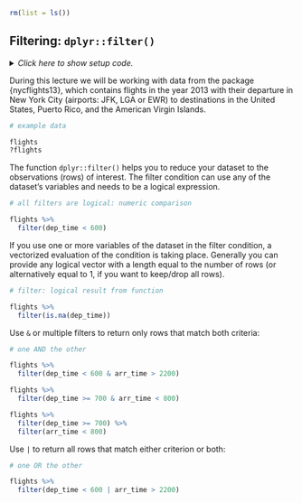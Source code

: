 ```r
rm(list = ls())
```


## Filtering: `dplyr::filter()`

<details><summary>*Click here to show setup code.*</summary>
```r
### Filtering: `dplyr::filter()`

```
```r
library(tidyverse)
library(nycflights13)

library(conflicted)
conflict_prefer("filter", "dplyr")
```
</details>

During this lecture we will be working with data from the package {nycflights13}, which contains flights in the year 2013 with their departure in New York City (airports: JFK, LGA or EWR) to destinations in the United States, Puerto Rico, and the American Virgin Islands.

```r
# example data
```
```r
flights
?flights
```

The function `dplyr::filter()` helps you to reduce your dataset to the observations (rows) of interest.
The filter condition can use any of the dataset's variables and needs to be a logical expression.

```r
# all filters are logical: numeric comparison
```
```r
flights %>%
  filter(dep_time < 600)
```

If you use one or more variables of the dataset in the filter condition, a vectorized evaluation of the condition is taking place.
Generally you can provide any logical vector with a length equal to the number of rows (or alternatively equal to 1, if you want to keep/drop all rows).

```r
# filter: logical result from function
```
```r
flights %>%
  filter(is.na(dep_time))
```

Use `&` or multiple filters to return only rows that match both criteria:

```r
# one AND the other
```
```r
flights %>%
  filter(dep_time < 600 & arr_time > 2200)

flights %>%
  filter(dep_time >= 700 & arr_time < 800)

flights %>%
  filter(dep_time >= 700) %>%
  filter(arr_time < 800)
```

Use `|` to return all rows that match either criterion or both:

```r
# one OR the other
```
```r
flights %>%
  filter(dep_time < 600 | arr_time > 2200)
```

